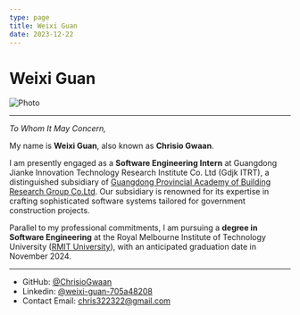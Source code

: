 ```yaml
---
type: page
title: Weixi Guan
date: 2023-12-22
---
```


# Weixi Guan


<Image
  src="/images/chrisio_pic.jpg"
  alt="Photo"
  width={4032}
  height={3024}
  priority
  className="next-image"
/>

---

_To Whom It May Concern,_

My name is **Weixi Guan**, also known as **Chrisio Gwaan**.

I am presently engaged as a **Software Engineering Intern** at Guangdong Jianke Innovation Technology Research Institute Co. Ltd (Gdjk ITRT), a distinguished subsidiary of [Guangdong Provincial Academy of Building Research Group Co.Ltd](https://www.gdcic.net/jky/). Our subsidiary is renowned for its expertise in crafting sophisticated software systems tailored for government construction projects.

Parallel to my professional commitments, I am pursuing a **degree in Software Engineering** at the Royal Melbourne Institute of Technology University ([RMIT University](https://www.rmit.edu.au/)), with an anticipated graduation date in November 2024.

---

- GitHub: [@ChrisioGwaan](https://github.com/ChrisioGwaan)
- Linkedin: [@weixi-guan-705a48208](https://www.linkedin.com/in/weixi-guan-705a48208/)
- Contact Email: chris322322@gmail.com
